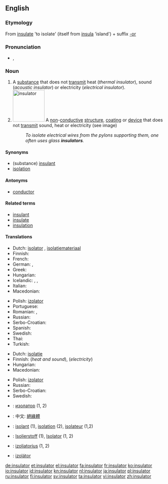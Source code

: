 {{wikipedia|dab=insulator}}
==English==
{{rfc-auto}}

===Etymology===
From [[insulate]] 'to isolate' (itself from {{etyl|la}} [[insula]] 'island') + suffix [[-or]]

===Pronunciation===
* {{IPA|/ˈɪn.sjə.leɪ.tə(r)/}}, {{X-SAMPA|/"In.sj@.lEI.t@/}}

===Noun===
{{en-noun}}

# A [[substance]] that does not [[transmit]] heat (''thermal insulator''), sound (''acoustic insulator'') or electricity (''electrical insulator'').
# [[Image:Ceramic electric insulator.jpg|100px|right|insulator]] A [[non]]-[[conductive]] [[structure]], [[coating]] or [[device]] that does not [[transmit]] sound, heat or electricity (see image)
#: ''To isolate electrical wires from the pylons supporting them, one often uses glass '''insulators'''.''

====Synonyms====
* (substance) [[insulant]]
* [[isolation]]

====Antonyms====
* [[conductor]]

====Related terms====
* [[insulant]]
* [[insulate]]
* [[insulation]]

====Translations====
{{trans-top|substance}}
* Dutch: [[isolator]] {{m}}, [[isolatiemateriaal]] {{n}}
* Finnish: {{t+|fi|eriste}}
* French: {{t+|fr|isolateur}}
* German: {{t+|de|Isolator|m}}, {{t+|de|Nichtleiter|m}}
* Greek: {{t+|el|μονωτής|m}}
* Hungarian: {{t+|hu|szigetelőanyag}}
* Icelandic: {{t-|is|einangrari|m}}, {{t-|is|einangri|m}}, {{t-|is|einangur|m}}
* Italian: {{t+|it|isolante}}
* Macedonian: {{t-|mk|изолатор|m|tr=izolátor}}
{{trans-mid}}
* Polish: [[izolator]] {{m}}
* Portuguese: {{t+|pt|isolante}}
* Romanian: {{t-|ro|izolator|n}}, {{t-|ro|material de izolare|n}}
* Russian: {{t+|ru|изолятор|m|tr=izol'átor}}
* Serbo-Croatian: {{t|sh|изолатор|m|tr=izolator|sc=Cyrl}}
* Spanish: {{t-|es|aislante}}
* Swedish: {{t-|sv|isolering}}
* Thai: {{t+|th|ฉนวน|sc=Thai}}
* Turkish: {{t+|tr|yalıtkan}}
{{trans-bottom}}

{{trans-top|structure}}
* Dutch: [[isolatie]] {{m}}
* Finnish: {{t-|fi|eristys}} (''heat and sound''), {{t-|fi|eristin}} (''electricity'')
* Hungarian: {{t+|hu|szigetelés}}
* Macedonian: {{t-|mk|изолатор|m|tr=izolátor}}
{{trans-mid}}
* Polish: [[izolator]] {{m}}
* Russian: {{t+|ru|изолятор|m|tr=izol'átor}}
* Serbo-Croatian: {{t|sh|изолатор|m|tr=izolator|sc=Cyrl}}
* Swedish: {{t+|sv|isolator|c}}
{{trans-bottom}}

{{checktrans-top}}
* {{ttbc|bg}}: [[изолатор]] {{m}} (1, 2)
* {{ttbc|zh}}: 中文: [[絕緣體]]
* {{ttbc|fr}}: [[isolant]] {{m}} (1), [[isolation]] (2), [[isolateur]] {{m}} (1,2)
{{trans-mid}}
* {{ttbc|de}}: [[Isolierstoff]] {{m}} (1), [[Isolator]] {{m}} (1, 2)
* {{ttbc|lt}}: [[izoliatorius]] {{m}} (1, 2)
* {{ttbc|sk}}: [[izolátor]] {{m}}
{{trans-bottom}}

[[de:insulator]]
[[et:insulator]]
[[el:insulator]]
[[fa:insulator]]
[[fr:insulator]]
[[ko:insulator]]
[[io:insulator]]
[[id:insulator]]
[[kn:insulator]]
[[nl:insulator]]
[[ja:insulator]]
[[pl:insulator]]
[[ru:insulator]]
[[fi:insulator]]
[[sv:insulator]]
[[ta:insulator]]
[[vi:insulator]]
[[zh:insulator]]